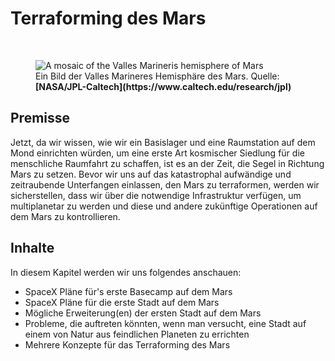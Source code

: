 
# Terraforming des Mars

<ReadingTime />
<AudioPlayer ident="mars/introduction" />

<br/>
<figure>
<Image src={require(".//../../resources/images/mars.png")} alt="A mosaic of the Valles Marineris hemisphere of Mars" />
<figcaption style={{ color: "rgb(156, 156, 156)", fontSize: "14px", marginTop: "2px" }}>Ein Bild der Valles Marineres Hemisphäre des Mars. Quelle: <strong>[NASA/JPL-Caltech](https://www.caltech.edu/research/jpl)</strong></figcaption>
</figure>

## Premisse
Jetzt, da wir wissen, wie wir ein Basislager und eine Raumstation auf dem Mond einrichten würden, um eine erste Art kosmischer Siedlung für die menschliche Raumfahrt zu schaffen, ist es an der Zeit, die Segel in Richtung Mars zu setzen. Bevor wir uns auf das katastrophal aufwändige und zeitraubende Unterfangen einlassen, den Mars zu terraformen, werden wir sicherstellen, dass wir über die notwendige Infrastruktur verfügen, um multiplanetar zu werden und diese und andere zukünftige Operationen auf dem Mars zu kontrollieren. 

## Inhalte
In diesem Kapitel werden wir uns folgendes anschauen:

- SpaceX Pläne für's erste Basecamp auf dem Mars
- SpaceX Pläne für die erste Stadt auf dem Mars
- Mögliche Erweiterung(en) der ersten Stadt auf dem Mars
- Probleme, die auftreten könnten, wenn man versucht, eine Stadt auf einem von Natur aus feindlichen Planeten zu errichten
- Mehrere Konzepte für das Terraforming des Mars


<Analytics />

<SaveArticleSection article="mars-introduction"/>